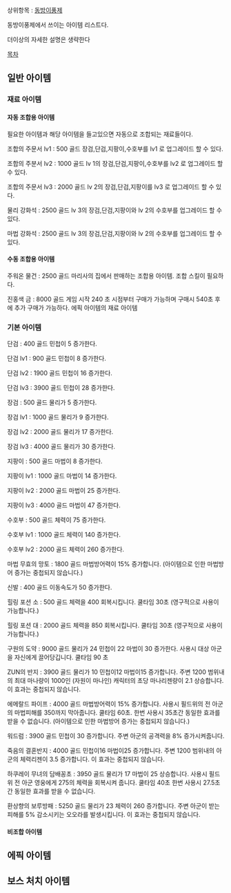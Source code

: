 상위항목 : [[동방이풍제]]


동방이풍제에서 쓰이는 아이템 리스트다.


더이상의 자세한 설명은 생략한다


[[목차]]

== 일반 아이템 ==

=== 재료 아이템 ===

==== 자동 조합용 아이템 ====

필요한 아이템과 해당 아이템을 들고있으면 자동으로 조합되는 재료들이다.

조합의 주문서 lv1 : 500 골드 장검,단검,지팡이,수호부를 lv1 로 업그레이드 할 수 있다.

조합의 주분서 lv2 : 1000 골드 lv 1의 장검,단검,지팡이,수호부를 lv2 로 업그레이드 할 수 있다.

조합의 주문서 lv3 : 2000 골드 lv 2의 장검,단검,지팡이를 lv3 로 업그레이드 할 수 있다.

물리 강화석 : 2500 골드 lv 3의 장검,단검,지팡이와 lv 2의 수호부를 업그레이드 할 수 있다.

마법 강화석 : 2500 골드 lv 3의 장검,단검,지팡이와 lv 2의 수호부를 업그레이드 할 수 있다.

==== 수동 조합용 아이템 ====

주워온 물건 : 2500 골드 마리사의 집에서 판매하는 조합용 아이템. 조합 스킬이 필요하다.

진홍색 금 : 8000 골드 게임 시작 240 초 시점부터 구매가 가능하며 구매시 540초 후에 추가 구매가 가능하다. 에픽 아이템의 재료 아이템

=== 기본 아이템 ===

단검 : 400 골드 민첩이 5 증가한다.

단검 lv1 : 900 골드 민첩이 8 증가한다.

단검 lv2 : 1900 골드 민첩이 16 증가한다.

단검 lv3 : 3900 골드 민첩이 28 증가한다.

장검 : 500 골드 물리가 5 증가한다.

장검 lv1 : 1000 골드 물리가 9 증가한다.

장검 lv2 : 2000 골드 물리가 17 증가한다.

장검 lv3 : 4000 골드 물리가 30 증가한다.

지팡이 : 500 골드 마법이 8 증가한다.

지팡이 lv1 : 1000 골드 마법이 14 증가한다.

지팡이 lv2 : 2000 골드 마법이 25 증가한다. 

지팡이 lv3 : 4000 골드 마법이 47 증가한다.

수호부 : 500 골드 체력이 75 증가한다.

수호부 lv1 : 1000 골드 체력이 140 증가한다.

수호부 lv2 : 2000 골드 체력이 260 증가한다.

마법 무효의 망토 : 1800 골드 마법방어력이 15% 증가합니다. (아이템으로 인한 마법방어 증가는 중첩되지 않습니다.)

신발 : 400 골드 이동속도가 50 증가한다.

힐링 포션 소 : 500 골드 체력을 400 회복시킵니다. 쿨타임 30초 (영구적으로 사용이 가능합니다.)

힐링 포션 대 : 2000 골드 체력을 850 회복시킵니다. 쿨타임 30초 (영구적으로 사용이 가능합니다.)

구원의 도약 : 9000 골드 물리가 24 민첩이 22 마법이 30 증가한다. 사용시 대상 아군을 자신에게 끌어당깁니다. 쿨타임 90 초

ZUN의 반지 : 3900 골드 물리가 10 민첩이12 마법이15 증가합니다. 주변 1200 범위내의 최대 마나량이 1000인 (자원이 마나인) 캐릭터의 초당 마나리젠량이 2.1 상승합니다. 이 효과는 중첩되지 않습니다.

에메랄드 파이프 : 4000 골드 마법방어력이 15% 증가합니다. 사용시 필드위의 전 아군의 마법피해를 350까지 막아줍니다. 쿨타임 60초. 한번 사용시 35초간 동일한 효과를 받을 수 없습니다. (아이템으로 인한 마법방어 증가는 중첩되지 않습니다.)

워드럼 : 3900 골드 민첩이 30 증가합니다. 주변 아군의 공격력을 8% 증가시켜줍니다.

죽음의 결혼반지 : 4000 골드 민첩이16 마법이25 증가합니다. 주변 1200 범위내의 아군의 체력리젠이 3.5 증가합니다. 이 효과는 중첩되지 않습니다.

하쿠레이 무녀의 담배꽁초 : 3950 골드 물리가 17 마법이 25 상승합니다. 사용시 필드위 전 아군 영웅에게 275의 체력을 회복시켜 줍니다. 쿨타임 40초 한번 사용시 27.5초간 동일한 효과를 받을 수 없습니다.

환상향의 보루방패 : 5250 골드 물리가 23 체력이 260 증가합니다. 주변 아군이 받는 피해를 5% 감소시키는 오오라를 발생시킵니다. 이 효과는 중첩되지 않습니다.


==== 비조합 아이템 ====



== 에픽 아이템 ==


== 보스 처치 아이템 ==
